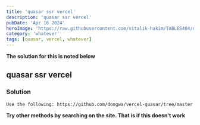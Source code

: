 ```yaml
---
title: 'quasar ssr vercel'
description: 'quasar ssr vercel'
pubDate: 'Apr 16 2024'
heroImage: 'https://raw.githubusercontent.com/vitalik-hakim/TABLES404/main/error_b/misc.png'
category: 'whatever'
tags: [quasar, vercel, whatever]
---
```


**The solution for this is noted below**

## quasar ssr vercel

### Solution

```whatever
Use the following: https://github.com/dongwa/vercel-quasar/tree/master
```

**Try other methods by searching on the site. That is if this doesn't work**
